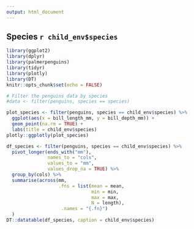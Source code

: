 ```yaml
---
output: html_document
---
```


## Species `r child_env$species`

```r
library(ggplot2)
library(dplyr)
library(palmerpenguins)
library(tidyr)
library(plotly)
library(DT)
knitr::opts_chunk$set(echo = FALSE)

# Filter the penguins data by species
#data <- filter(penguins, species == species)
```

```r
plot_species <- filter(penguins, species == child_env$species) %>%
  ggplot(aes(x = bill_length_mm, y = bill_depth_mm)) +
  geom_point(na.rm = TRUE) +
  labs(title = child_env$species)
plotly::ggplotly(plot_species)
```

```r
df_species <- filter(penguins, species == child_env$species) %>% 
  pivot_longer(ends_with("mm"),
               names_to = "cols",
               values_to = "mm", 
               values_drop_na = TRUE) %>% 
  group_by(cols) %>% 
  summarise(across(mm, 
                   .fns = list(mean = mean, 
                               min = min, 
                               max = max,
                               N = length),
                    .names = "{.fn}")
  )
DT::datatable(df_species, caption = child_env$species)
```
